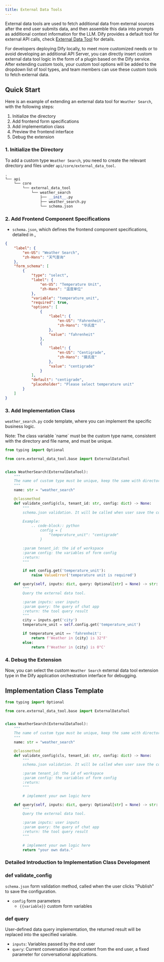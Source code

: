 ```yaml
---
title: External Data Tools
---
```



External data tools are used to fetch additional data from external sources after the end user submits data, and then assemble this data into prompts as additional context information for the LLM. Dify provides a default tool for external API calls, check [External Data Tool](https://docs.dify.ai/guides/knowledge-base/external-data-tool) for details.

For developers deploying Dify locally, to meet more customized needs or to avoid developing an additional API Server, you can directly insert custom external data tool logic in the form of a plugin based on the Dify service. After extending custom tools, your custom tool options will be added to the dropdown list of tool types, and team members can use these custom tools to fetch external data.

## Quick Start

Here is an example of extending an external data tool for `Weather Search`, with the following steps:

1. Initialize the directory
2. Add frontend form specifications
3. Add implementation class
4. Preview the frontend interface
5. Debug the extension

### 1. **Initialize the Directory**

To add a custom type `Weather Search`, you need to create the relevant directory and files under `api/core/external_data_tool`.

```python
.
└── api
    └── core
        └── external_data_tool
            └── weather_search
                ├── __init__.py
                ├── weather_search.py
                └── schema.json
```

### 2. **Add Frontend Component Specifications**

* `schema.json`, which defines the frontend component specifications, detailed in [.](./ "mention")

```json
{
    "label": {
        "en-US": "Weather Search",
        "zh-Hans": "天气查询"
    },
    "form_schema": [
        {
            "type": "select",
            "label": {
                "en-US": "Temperature Unit",
                "zh-Hans": "温度单位"
            },
            "variable": "temperature_unit",
            "required": true,
            "options": [
                {
                    "label": {
                        "en-US": "Fahrenheit",
                        "zh-Hans": "华氏度"
                    },
                    "value": "fahrenheit"
                },
                {
                    "label": {
                        "en-US": "Centigrade",
                        "zh-Hans": "摄氏度"
                    },
                    "value": "centigrade"
                }
            ],
            "default": "centigrade",
            "placeholder": "Please select temperature unit"
        }
    ]
}
```

### 3. Add Implementation Class

`weather_search.py` code template, where you can implement the specific business logic.

<Warning>
Note: The class variable `name` must be the custom type name, consistent with the directory and file name, and must be unique.
</Warning>

```python
from typing import Optional

from core.external_data_tool.base import ExternalDataTool


class WeatherSearch(ExternalDataTool):
    """
    The name of custom type must be unique, keep the same with directory and file name.
    """
    name: str = "weather_search"

    @classmethod
    def validate_config(cls, tenant_id: str, config: dict) -> None:
        """
        schema.json validation. It will be called when user save the config.

        Example:
            .. code-block:: python
                config = {
                    "temperature_unit": "centigrade"
                }

        :param tenant_id: the id of workspace
        :param config: the variables of form config
        :return:
        """

        if not config.get('temperature_unit'):
            raise ValueError('temperature unit is required')

    def query(self, inputs: dict, query: Optional[str] = None) -> str:
        """
        Query the external data tool.

        :param inputs: user inputs
        :param query: the query of chat app
        :return: the tool query result
        """
        city = inputs.get('city')
        temperature_unit = self.config.get('temperature_unit')

        if temperature_unit == 'fahrenheit':
            return f'Weather in {city} is 32°F'
        else:
            return f'Weather in {city} is 0°C'
```

<!-- ### 4. **Preview the Frontend Interface**

Follow the above steps and run the service to see the newly added custom type.

![](todo)-->

### 4. **Debug the Extension**

Now, you can select the custom `Weather Search` external data tool extension type in the Dify application orchestration interface for debugging.

## Implementation Class Template

```python
from typing import Optional

from core.external_data_tool.base import ExternalDataTool


class WeatherSearch(ExternalDataTool):
    """
    The name of custom type must be unique, keep the same with directory and file name.
    """
    name: str = "weather_search"

    @classmethod
    def validate_config(cls, tenant_id: str, config: dict) -> None:
        """
        schema.json validation. It will be called when user save the config.

        :param tenant_id: the id of workspace
        :param config: the variables of form config
        :return:
        """

        # implement your own logic here

    def query(self, inputs: dict, query: Optional[str] = None) -> str:
        """
        Query the external data tool.

        :param inputs: user inputs
        :param query: the query of chat app
        :return: the tool query result
        """
       
        # implement your own logic here
        return "your own data."
```

### Detailed Introduction to Implementation Class Development

### def validate_config

`schema.json` form validation method, called when the user clicks "Publish" to save the configuration.

* `config` form parameters
  * `{{variable}}` custom form variables

### def query

User-defined data query implementation, the returned result will be replaced into the specified variable.

* `inputs`: Variables passed by the end user
* `query`: Current conversation input content from the end user, a fixed parameter for conversational applications.